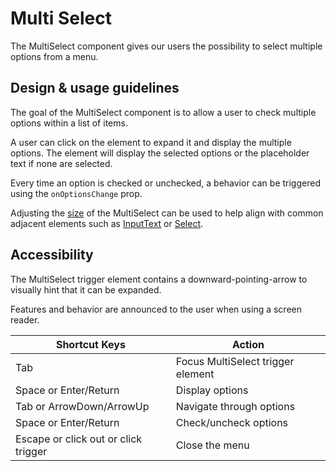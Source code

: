 
<Meta title="Components/Selections/MultiSelect" />

# Multi Select

The MultiSelect component gives our users the possibility to select multiple
options from a menu.

## Design & usage guidelines

The goal of the MultiSelect component is to allow a user to check multiple
options within a list of items.

A user can click on the element to expand it and display the multiple options.
The element will display the selected options or the placeholder text if none
are selected.

Every time an option is checked or unchecked, a behavior can be triggered using
the `onOptionsChange` prop.

Adjusting the
[size](../?path=/story/components-selections-multiselect-web--sizes) of the
MultiSelect can be used to help align with common adjacent elements such as
[InputText](/components/InputText) or [Select](/components/Select).

## Accessibility

The MultiSelect trigger element contains a downward-pointing-arrow to visually
hint that it can be expanded.

Features and behavior are announced to the user when using a screen reader.

| Shortcut Keys                        | Action                            |
| ------------------------------------ | --------------------------------- |
| Tab                                  | Focus MultiSelect trigger element |
| Space or Enter/Return                | Display options                   |
| Tab or ArrowDown/ArrowUp             | Navigate through options          |
| Space or Enter/Return                | Check/uncheck options             |
| Escape or click out or click trigger | Close the menu                    |
